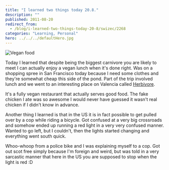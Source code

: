 ```yaml
---
title: "I learned two things today 20.8."
description: ""
published: 2011-08-20
redirect_from:
  - /blog/i-learned-two-things-today-20-8/swizec/2268
categories: "Learning, Personal"
hero: ../../../defaultHero.jpg
---
```


![](http://swizec.com/blog/wp-content/uploads/2011/08/photo2-300x224.jpg "Vegan food")

Today I learned that despite being the biggest carnivore you are likely to meet I can actually enjoy a vegan lunch when it's done right. Was on a shopping spree in San Francisco today because I need some clothes and they're somewhat cheap this side of the pond. Part of the trip involved lunch and we went to an interesting place on Valencia called [Herbivore](http://www.herbivorerestaurant.com/).

It's a fully vegan restaurant that actually serves good food. The fake chicken I ate was so awesome I would never have guessed it wasn't real chicken if I didn't know in advance.

Another thing I learned is that in the US it is in fact possible to get pulled over by a cop while riding a bicycle. Got confused at a very big crossroads and somehow ended up running a red light in a very very confused manner. Wanted to go left, but I couldn't, then the lights started changing and everything went south quick.

Whoo-whoop from a police bike and I was explaining myself to a cop. Got out scot free simply because I'm foreign and weird, but was told in a very sarcastic manner that here in the US you are supposed to stop when the light is red :D
